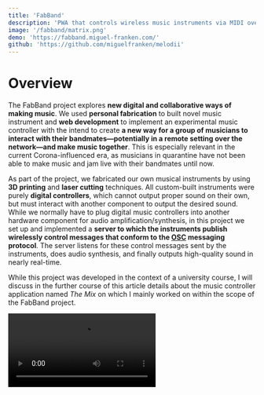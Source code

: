```yaml
---
title: 'FabBand'
description: 'PWA that controls wireless music instruments via MIDI over WebRTC and produces sound output. A separate wireless connected device can additionally be connected to quality loudspeakers. PWA orchestrates all music instruments and can add additional sounds such as drum sounds or various effects.'
image: '/fabband/matrix.png'
demo: 'https://fabband.miguel-franken.com/'
github: 'https://github.com/miguelfranken/melodii'
---
```


# Overview

The FabBand project explores __new digital and collaborative ways of making music__. We used __personal fabrication__ to built novel music instrument and __web development__ to implement an experimental music controller with the intend to create __a new way for a group of musicians to interact with their bandmates&#8212;potentially in a remote setting over the network&#8212;and make music together__. This is especially relevant in the current Corona-influenced era, as musicians in quarantine have not been able to make music and jam live with their bandmates until now.

As part of the project, we fabricated our own musical instruments by using __3D printing__ and __laser cutting__ techniques. All custom-built instruments were purely __digital controllers__, which cannot output proper sound on their own, but must interact with another component to output the desired sound. While we normally have to plug digital music controllers into another hardware component for audio amplification/synthesis, in this project we set up and implemented a __server to which the instruments publish wirelessly control messages that conform to the [OSC](https://ccrma.stanford.edu/groups/osc/index.html) messaging protocol__. The server listens for these control messages sent by the instruments, does audio synthesis, and finally outputs high-quality sound in nearly real-time.

While this project was developed in the context of a university course, I will discuss in the further course of this article details about the music controller application named *The Mix* on which I mainly worked on within the scope of the FabBand project.

<Video src="https://www.youtube.com/embed/Dy0MuogWCU0" />

---

# Constraints

The aim of this project was not to build something production-ready for real musicians, but to investigate new forms of human-computer interaction. The communication techniques used add a small delay when playing the instruments.

Wireless communication via WebRTC and UDP between the instruments and the central server component adds a small delay that would be unacceptable for real musicians, but was good enough for research and observing the interaction of all the components used.

---

# The Mix

In addition to the fabricated music instruments, an __experimental music and effect controller named "The Mix"__ has been implemented that can be accessed openly via the web and used to control various musical aspects, such as:

- the general volume
- the volume of the individual musical instruments in the overall mix
- the tempo of the mix
- effects like reverb
- equalizer functionalities to emphasize the highs or lows of a particular instrument
- adding additional music tracks on top like drum beats, which could be programmed via a beat matrix in the web application's user interface.

__You can try The Mix for yourself using the demo link above or via this [link](https://melodii.vercel.app/)__. While some of the functionality is tailored to the specific instruments, I highly recommend trying out the beat matrix to program a simple drum beat. Once programmed, try adding some effects to it.

## Volume Control

The Mix allows you to set the volume levels of the different instruments and the master channel. Dragging a bar lower will decrease the volume for that instrument.

![Mixer](/fabband/mixer.jpeg)

## Effects
The effects page allows you to control the effects (reverb, delay, filter, wah, ...) set for each fabricated instrument as well as the master output.

In addition to the effects, the bottom right shows the volume meters for each instrument as well as the master channel. This enables you to judge how loud the different instruments are in relation to each other. It can also be useful when a note hangs to determine which instrument is producing the note.

![Effects](/fabband/effects.png)

## Beat Matrix

The simplest place to try out *The Mix* is the beat matrix which allows you to program a simple drum beat and layer a piano melody over it.

The basic idea is that you can place notes on the Matrix by clicking on its cells. Active cells turn a different color. From left to right, notes will be played after each other. Each row represents a different tone. By default, drums are selected and each row represents one piece of a drum kit. Once you have placed some notes, click the play button in the top left.

To the right of these arrows is a button to clear the currently set notes, a button to select a preset arrangement of notes, and a button to show the velocity settings.

You can influence the playback speed by dragging the beats per minute (BPM) slider at the middle top of the menu. Higher values play faster, lower values more slowly.

The right-most "menu"-style button will hide *The Mix* navigation and bring it back. Use this to immerse yourself in your matrix of sounds.

![Matrix](/fabband/matrix.png)

### Switch Instrument

You can switch between the drums and the piano by clicking on the arrow buttons in the second menu row, or by clicking the button to their left that shows what instrument is currently selected.

![Switch](/fabband/switch.jpeg)

### Velocity

The velocity basically determines the volume of an individual note.
By showing the velocity, a horizontal bar will appear on the bottom of activated notes. Dragging this bar to the left lowers the note's volume, dragging it to the right increases it.
As usual for music programs that have similar representations, the background of a note is displayed according to its velocity. Notes with a higher velocity have a higher alpha value, while notes with a lower velocity have a lower alpha value, resulting in a more transparent background.
This signifier makes it easy to see in the matrix which notes are played very loud and which are not.

![Velocity](/fabband/velocity.jpeg)

### Shrinking & Folding
While the drum instrument at this time has only 3 different percussion elements, the piano instrument has many possible notes that can be selected in the matrix.
This means that the matrix has more rows that allow input. The user must scroll vertically to see all the rows.

![NotShrinked](/fabband/not-shrinked.jpeg)

For a better overview, the height of the rows can be reduced, so that more rows can be viewed at once in the matrix.
To activate the compact matrix mode, the shrink button in the instrument menu must be pressed.

![Shrinked](/fabband/shrinked.jpeg)

You can also choose to display only the rows in which a note is played. The fold mode can be activated by pressing the button in the lower left corner of the matrix. This view is especially useful for making subsequent changes to the velocity of individual notes that have already been defined.

![Effects](/fabband/shrinked-and-folded.jpeg)

---

# Implementation Details

## Used Technologies
- [TypeScript]
- The project uses [Tone.js] ([API reference](https://tonejs.github.io/docs/14.4.79/Tone)) for producing sounds (audio synthesis).
- The frontend is written using [Angular].
- The [Open Sound Control (OSC)](https://ccrma.stanford.edu/groups/osc/index.html) protocol is used as messaging protocol
- [WebRTC] for real-time bidirectional communication between server and web application
- [SocketIO] is used to establish a WebRTC connection between server and the web application (exchanging signaling messages over sockets)
- [Angular Material] components are used for styling purposes

[Node.js]: https://nodejs.org/en/
[Tone.js]: https://tonejs.github.io/
[Angular]: https://angular.io/
[WebRTC]: https://developer.mozilla.org/en-US/docs/Web/API/WebRTC_API
[SocketIO]: https://socket.io/
[Angular Material]: https://material.angular.io/
[Headless Chromium]: https://developers.google.com/web/updates/2017/04/headless-chrome
[TypeScript]: https://www.typescriptlang.org/
[OSC]: https://ccrma.stanford.edu/groups/osc/index.html

## Networking Overview
__The fabricated music instruments send via UDP control messages to the central server, which broadcasts the incoming message to all connected instances of *The Mix* for audio synthesis with the [Tone.js] library.__ The broadcasting allows each bandmate to hear in real-time the played music from the others by simply running the music controller web application on their own device. Unfortunately, the browser cannot listen for incoming UDP messages which we use to communicate with the instruments. Therefore, we decided to have a central server that listens for incoming UDP messages from the instruments and broadcasts them to all connected instances of *The Mix* opened in a browser.
__*The Mix* will connect to the server over WebRTC which allows real-time bidirectional communication between the two components.__

![Simplified Architecture](/fabband/architecture.png "Simplified Architecture")

## Messaging Protocol

The messages sent by the instruments conform to the [OSC] message protocol, which is a widely used protocol for URI-style networking of sound synthesizers, computers, and other multimedia devices. __Each [OSC] message contains a path and a set of arguments__. __The path specifies which action should be executed__ (e.g. the piano sampler should play a note) and __the argument specifies further necessary control information for corresponding action__ (e.g. play note C4).

As part of the project, we defined an API that can be accessed by the various fabricated instruments. The full API documentation can be found [here](https://github.com/MiguelFranken/melodii/blob/master/Documentation/API.md). For example, a piano sound can be output via the path `/piano/play_note`. For this, a set of arguments must be included in the message whose messaging format we document as follows:

```js
[
  { s,note }, // Expects a note as string
  { s,duration }, // Expects the duration of the note as string
  { f,velocity }, // Expects the velocity [0,1] of the note as float
]
```

## Implementing API Endpoints

Implementing endpoints that are triggered by received [OSC] messages is fairly easy as we implemented custom decorators, which makes implementing new endpoints straightforward.

The `@Controller` decorator sets the root route for the controller. Each `@OnMessage` defines a subroute which will call the method. The `@Message` decorator is used to simplify handling of OSC messages and is placed before the parameter.

```ts
@Controller('/piano')
export class PianoController {
  private piano: Piano;

  constructor(private music: MusicService) {
    this.piano = music.getInstrument('piano') as Piano;
  }

  /**
   * @apiGroup Piano
   * @apiName Play Note
   * @apiDesc Plays a note from the piano sampler
   * @apiPath /piano/play_note
   * @apiArgs s,note Expects a note as string
   * @apiArgs s,duration Expects the duration of the note as string
   * @apiArgs f,velocity Expects the velocity [0,1] of the note as float
   */
  @OnMessage('/play_note')
  public receivedMessage(@Message() message: IOSCMessage) {
    try {
      // Validate the passed set of arguments
      const note = TypeChecker.ValidNoteArg(message.args[0]);
      const duration = TypeChecker.ValidDurationArg(message.args[1]);
      const velocity = TypeChecker.ValidNormalRangeArg(message.args[2]);

      this.piano.play(note, duration, velocity);
    } catch (e) {
      // ...
    }
  }
}
```

---

# Fabrication

We used 3D printing for various smaller parts such as buttons as well as laser cutting of wood, with which we were able to give the instruments a stable housing.
